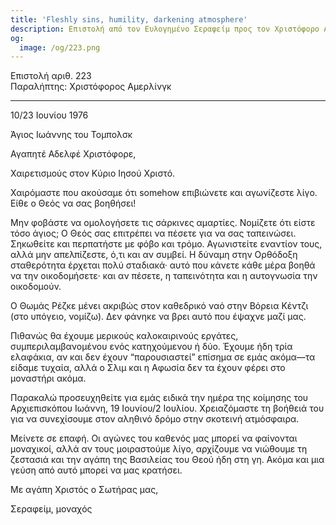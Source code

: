 ```yaml
---
title: 'Fleshly sins, humility, darkening atmosphere'
description: Επιστολή από τον Ευλογημένο Σεραφείμ προς τον Χριστόφορο Αμερλίνγκ.
og:
  image: /og/223.png
---
```


<div style={{textAlign:'right', fontFamily:'monospace'}}>Επιστολή αριθ. 223</div>
<div style={{textAlign:'left', fontFamily:'monospace'}}>Παραλήπτης: Χριστόφορος Αμερλίνγκ</div>

---

10/23 Ιουνίου 1976

Άγιος Ιωάννης του Τομπολσκ

Αγαπητέ Αδελφέ Χριστόφορε,

Χαιρετισμούς στον Κύριο Ιησού Χριστό.

Χαιρόμαστε που ακούσαμε ότι somehow επιβιώνετε και αγωνίζεστε λίγο. Είθε ο Θεός να σας βοηθήσει!

Μην φοβάστε να ομολογήσετε τις σάρκινες αμαρτίες. Νομίζετε ότι είστε τόσο άγιος; Ο Θεός σας επιτρέπει να πέσετε για να σας ταπεινώσει. Σηκωθείτε και περπατήστε με φόβο και τρόμο. Αγωνιστείτε εναντίον τους, αλλά μην απελπίζεστε, ό,τι και αν συμβεί. Η δύναμη στην Ορθόδοξη σταθερότητα έρχεται πολύ σταδιακά· αυτό που κάνετε κάθε μέρα βοηθά να την οικοδομήσετε· και αν πέσετε, η ταπεινότητα και η αυτογνωσία την οικοδομούν.

Ο Θωμάς Ρέζκε μένει ακριβώς στον καθεδρικό ναό στην Βόρεια Κέντζι (στο υπόγειο, νομίζω). Δεν φάνηκε να βρει αυτό που έψαχνε μαζί μας.

Πιθανώς θα έχουμε μερικούς καλοκαιρινούς εργάτες, συμπεριλαμβανομένου ενός κατηχούμενου ή δύο. Έχουμε ήδη τρία ελαφάκια, αν και δεν έχουν “παρουσιαστεί” επίσημα σε εμάς ακόμα—τα είδαμε τυχαία, αλλά ο Σλιμ και η Αφωσία δεν τα έχουν φέρει στο μοναστήρι ακόμα.

Παρακαλώ προσευχηθείτε για εμάς ειδικά την ημέρα της κοίμησης του Αρχιεπισκόπου Ιωάννη, 19 Ιουνίου/2 Ιουλίου. Χρειαζόμαστε τη βοήθειά του για να συνεχίσουμε στον αληθινό δρόμο στην σκοτεινή ατμόσφαιρα.

Μείνετε σε επαφή. Οι αγώνες του καθενός μας μπορεί να φαίνονται μοναχικοί, αλλά αν τους μοιραστούμε λίγο, αρχίζουμε να νιώθουμε τη ζεστασιά και την αγάπη της Βασιλείας του Θεού ήδη στη γη. Ακόμα και μια γεύση από αυτό μπορεί να μας κρατήσει.

Με αγάπη Χριστός ο Σωτήρας μας,

Σεραφείμ, μοναχός